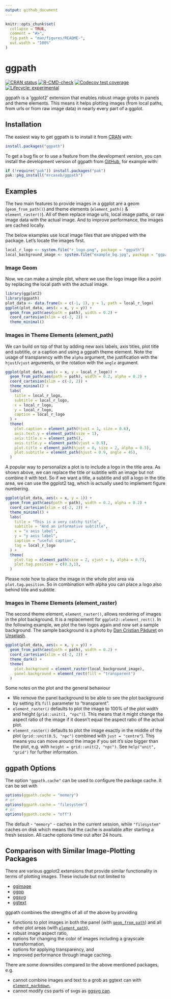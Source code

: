 ```yaml
---
output: github_document
---
```


<!-- README.md is generated from README.Rmd. Please edit that file -->

```r
knitr::opts_chunk$set(
  collapse = TRUE,
  comment = "#>",
  fig.path = "man/figures/README-",
  out.width = "100%"
)
```

# ggpath

<!-- badges: start -->
[![CRAN status](https://www.r-pkg.org/badges/version/ggpath)](https://CRAN.R-project.org/package=ggpath)
[![R-CMD-check](https://github.com/mrcaseb/ggpath/actions/workflows/R-CMD-check.yaml/badge.svg)](https://github.com/mrcaseb/ggpath/actions/workflows/R-CMD-check.yaml)
[![Codecov test coverage](https://codecov.io/gh/mrcaseb/ggpath/branch/main/graph/badge.svg)](https://app.codecov.io/gh/mrcaseb/ggpath?branch=main)
[![Lifecycle: experimental](https://img.shields.io/badge/lifecycle-experimental-orange.svg)](https://lifecycle.r-lib.org/articles/stages.html#experimental)
<!-- badges: end -->

ggpath is a 'ggplot2' extension that enables robust image grobs in panels and theme elements. This means it helps plotting images (from local paths, from urls or from raw image data) in nearly every part of a ggplot. 

## Installation

The easiest way to get ggpath is to install it from [CRAN](https://cran.r-project.org/package=ggpath) with:

``` r
install.packages("ggpath")
```

To get a bug fix or to use a feature from the development version, you can install the development version of ggpath from [GitHub](https://github.com/mrcaseb/ggpath), for example with:

```r
if (!require("pak")) install.packages("pak")
pak::pkg_install("mrcaseb/ggpath")
```

## Examples

The two main features to provide images in a ggplot are a geom (`geom_from_path()`) and theme elements (`element_path()` & `element_raster()`). All of them replace image urls, local image paths, or raw image data with the actual image. And to improve performance, the images are cached locally.

The below examples use local image files that are shipped with the package. Let's locate the images first.

```r
local_r_logo <- system.file("r_logo.png", package = "ggpath")
local_background_image <- system.file("example_bg.jpg", package = "ggpath")
```

### Image Geom

Now, we can make a simple plot, where we use the logo image like a point by replacing the local path with the actual image.

```r
library(ggplot2)
library(ggpath)
plot_data <- data.frame(x = c(-1, 1), y = 1, path = local_r_logo)
ggplot(plot_data, aes(x = x, y = y)) +
  geom_from_path(aes(path = path), width = 0.2) +
  coord_cartesian(xlim = c(-2, 2)) +
  theme_minimal()
```

### Images in Theme Elements (element_path)

We can build on top of that by adding new axis labels, axis titles, plot title and subtitle, or a caption and using a ggpath theme element. Note the usage of transparency with the `alpha` argument, the justification with the `hjust`/`vjust` arguments, or the rotation with the `angle` argument.

```r
ggplot(plot_data, aes(x = x, y = local_r_logo)) +
  geom_from_path(aes(path = path), width = 0.2, alpha = 0.2) +
  coord_cartesian(xlim = c(-2, 2)) +
  theme_minimal() +
  labs(
    title = local_r_logo,
    subtitle = local_r_logo,
    x = local_r_logo,
    y = local_r_logo,
    caption = local_r_logo
  ) +
  theme(
    plot.caption = element_path(hjust = 1, size = 0.6),
    axis.text.y = element_path(size = 1),
    axis.title.x = element_path(),
    axis.title.y = element_path(vjust = 0.9),
    plot.title = element_path(hjust = 0, size = 2, alpha = 0.5),
    plot.subtitle = element_path(hjust = 0.9, angle = 45),
  )
```

A popular way to personalize a plot is to include a logo in the title area. As shown above, we can replace the title or subtitle with an image but not combine it with text. So if we want a title, a subtitle and still a logo in the title area, we can use the ggplot2 tag, which is actually used to implement figure numbering.

```r
ggplot(plot_data, aes(x = x, y = 1)) +
  geom_from_path(aes(path = path), width = 0.2, alpha = 0.2) +
  coord_cartesian(xlim = c(-2, 2)) +
  theme_minimal() +
  labs(
    title = "This is a very catchy title",
    subtitle = "And an informative subtitle",
    x = "x axis label",
    y = "y axis label",
    caption = "useful caption",
    tag = local_r_logo
  ) +
  theme(
    plot.tag = element_path(size = 2, vjust = 1, alpha = 0.7),
    plot.tag.position = c(0.3,1),
  )
```

Please note how to place the image in the whole plot area via `plot.tag.position`. So in combination with alpha you can place a logo also behind title and subtitle.

### Images in Theme Elements (element_raster)

The second theme element, `element_raster()`, allows rendering of images in the plot background. It is a replacement for `ggplot2::element_rect()`. In the following example, we plot the two logos again and now set a sample background. The sample background is a photo by [Dan Cristian Pădureț](https://unsplash.com/@dancristianpaduret?utm_content=creditCopyText&utm_medium=referral&utm_source=unsplash) on [Unsplash](https://unsplash.com/photos/white-printer-paper-on-brown-textile-izq7BRX6xfw?utm_content=creditCopyText&utm_medium=referral&utm_source=unsplash).

```r
ggplot(plot_data, aes(x = x, y = y)) +
  geom_from_path(aes(path = path), width = 0.2) +
  coord_cartesian(xlim = c(-2, 2)) +
  theme_dark() +
  theme(
    plot.background = element_raster(local_background_image),
    panel.background = element_rect(fill = "transparent")
  )
```

Some notes on the plot and the general behaviour

- We remove the panel background to be able to see the plot background by setting it's `fill` parameter to "transparent".
- `element_raster()` defaults to plot the image to 100% of the plot width and height (`grid::unit(1, "npc")`). This means that it might change the aspect ratio of the image if it doesn't equal the aspect ratio of the actual plot.
- `element_raster()` defaults to plot the image exactly in the middle of the plot (`grid::unit(0.5, "npc")` combined with `just = "centre"`). This means you can move around the image if you set it's size bigger than the plot, e.g. with `height = grid::unit(2, "npc")`. See `help("unit", "grid")` for further information.

## ggpath Options

The option `"ggpath.cache"` can be used to configure the package cache. It can be set with

```r
options(ggpath.cache = "memory")
# or
options(ggpath.cache = "filesystem")
# or
options(ggpath.cache = "off")
```

The default - `"memory"` - caches in the current session, while `"filesystem"` caches on disk which means that the cache is available after starting a fresh session. All cache options time out after 24 hours.

## Comparison with Similar Image-Plotting Packages

There are various ggplot2 extensions that provide similar functionality in terms of plotting images. These include but not limited to

- [ggimage](https://cran.r-project.org/package=ggimage)
- [ggpp](https://docs.r4photobiology.info/ggpp/)
- [ggsvg](https://coolbutuseless.github.io/package/ggsvg/)
- [ggtext](https://wilkelab.org/ggtext/)

ggpath combines the strengths of all of the above by providing

- functions to plot images in both the panel (with [`geom_from_path`](https://mrcaseb.github.io/ggpath/reference/geom_from_path.html)) and all other plot areas (with [`element_path`](https://mrcaseb.github.io/ggpath/reference/element_path.html)),
- robust image aspect ratio,
- options for changing the color of images including a grayscale transformation,
- options for applying transparency, and
- improved performance through image caching.

There are some downsides compared to the above mentioned packages, e.g.

- cannot combine images and text to a grob as ggtext can with [`element_markdown`](https://wilkelab.org/ggtext/reference/element_markdown.html),
- cannot modify css parts of svgs as [ggsvg can](https://github.com/coolbutuseless/ggsvg#styling-svg-with-css-aesthetics-example-1).




  
